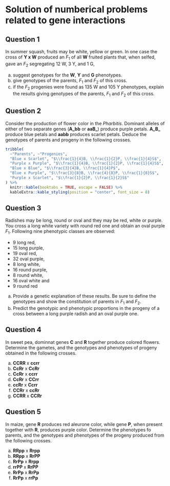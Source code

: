 # Solution of numberical problems related to gene interactions

## Question 1

In summer squash, fruits may be white, yellow or green. In one case the cross of **Y x W** produced an $F_1$ of all **W** fruited plants that, when selfed, gave an $F_2$ segregating 12 W, 3 Y, and 1 G,

(a) suggest genotypes for the **W**, **Y** and **G** phenotypes.
(b) give genotypes of the parents, $F_1$ and $F_2$ of this cross.
(c) if the $F_2$ progenies were found as 135 W and 105 Y phenotypes, explain the results giving genotypes of the parents, $F_1$ and $F_2$ of this cross.

## Question 2

Consider the production of flower color in the *Pharbitis*. Dominant alleles of either of two separate genes (**A_bb** or **aaB_**) produce purple petals. **A_B_** produce blue petals and **aabb** produces scarlet petals. Deduce the genotypes of parents and progeny in the following crosses.

```r
tribble(
  ~"Parents", ~"Progenies",
  "Blue x Scarlet", "$\\frac{1}{4}B, \\frac{1}{2}P, \\frac{1}{4}S$",
  "Purple x Purple", "$\\frac{1}{4}B, \\frac{1}{2}P, \\frac{1}{4}S$",
  "Blue x Blue", "$\\frac{3}{4}B, \\frac{1}{4}P$",
  "Blue x Purple", "$\\frac{3}{8}B, \\frac{4}{8}P, \\frac{1}{8}S$",
  "Purple x Scarlet", "$\\frac{1}{2}P, \\frac{1}{2}S$"
) %>% 
  knitr::kable(booktabs = TRUE, escape = FALSE) %>% 
  kableExtra::kable_styling(position = "center", font_size = 8)
```


## Question 3

Radishes may be long, round or oval and they may be red, white or purple. You cross a long white variety with round red one and obtain an oval purple $F_1$. Following nine phenotypic classes are observed:

- 9 long red,
- 15 long purple,
- 19 oval red,
- 32 oval purple,
- 8 long white,
- 16 round purple,
- 8 round white,
- 16 oval white and
- 9 round red

(a) Provide a genetic explanation of these results. Be sure to define the genotypes and show the constitution of parents in $F_1$ and $F_2$.
(b) Predict the genotypic and phenotypic proportions in the progeny of a cross between a long purple radish and an oval purple one.

## Question 4

In sweet pea, dominnat genes **C** and **R** together produce colored flowers. Determine the gametes, and the genotypes and phenotypes of progeny obtained in the following crosses.

(a) **CCRR** x **ccrr**
(b) **CcRr** x **CcRr**
(c) **CcRr** x **ccrr**
(d) **CcRr** x **CCrr**
(e) **ccRr** x **Ccrr**
(f) **CCRr** x **ccRr**
(g) **CCRR** x **CCRr**

## Question 5

In maize, gene **R** produces red aleurone color, while gene **P**, when present together with **R**, produces purple color. Determine the phenotypes fo parents, and the genotypes and phenotypes of the progeny produced from the following crosses.

(a) **RRpp** x **Rrpp**
(b) **RRpp** x **RrPP**
(c) **RrPp** x **Rrpp**
(d) **rrPP** x **RrPP**
(e) **RrPp** x **RrPp**
(f) **RrPp** x **rrPp**
